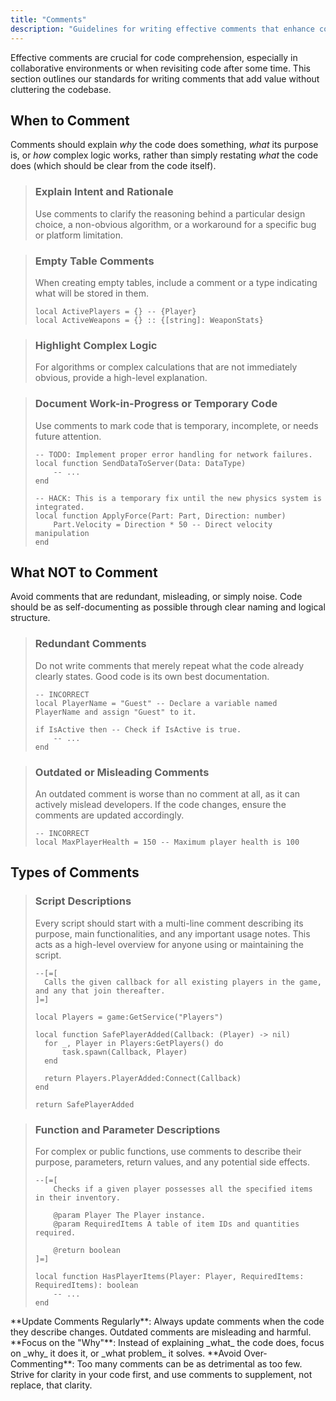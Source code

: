 ```yaml
---
title: "Comments"
description: "Guidelines for writing effective comments that enhance code understanding without being redundant or misleading."
---
```


Effective comments are crucial for code comprehension, especially in collaborative environments or when revisiting code after some time. This section outlines our standards for writing comments that add value without cluttering the codebase.

## When to Comment

Comments should explain _why_ the code does something, _what_ its purpose is, or _how_ complex logic works, rather than simply restating _what_ the code does (which should be clear from the code itself).

> ### **Explain Intent and Rationale**
>
> Use comments to clarify the reasoning behind a particular design choice, a non-obvious algorithm, or a workaround for a specific bug or platform limitation.

> ### **Empty Table Comments**
>
> When creating empty tables, include a comment or a type indicating what will be stored in them.
>
> ```luau
> local ActivePlayers = {} -- {Player}
> local ActiveWeapons = {} :: {[string]: WeaponStats}
> ```

> ### **Highlight Complex Logic**
>
> For algorithms or complex calculations that are not immediately obvious, provide a high-level explanation.

> ### **Document Work-in-Progress or Temporary Code**
>
> Use comments to mark code that is temporary, incomplete, or needs future attention.
>
> ```luau
> -- TODO: Implement proper error handling for network failures.
> local function SendDataToServer(Data: DataType)
>     -- ...
> end
> 
> -- HACK: This is a temporary fix until the new physics system is integrated.
> local function ApplyForce(Part: Part, Direction: number)
>     Part.Velocity = Direction * 50 -- Direct velocity manipulation
> end
> ```

## What NOT to Comment

Avoid comments that are redundant, misleading, or simply noise. Code should be as self-documenting as possible through clear naming and logical structure.

> ### **Redundant Comments**
>
> Do not write comments that merely repeat what the code already clearly states. Good code is its own best documentation.
>
> ```luau
> -- INCORRECT
> local PlayerName = "Guest" -- Declare a variable named PlayerName and assign "Guest" to it.
> 
> if IsActive then -- Check if IsActive is true.
>     -- ...
> end
> ```

> ### **Outdated or Misleading Comments**
>
> An outdated comment is worse than no comment at all, as it can actively mislead developers. If the code changes, ensure the comments are updated accordingly.
>
> ```luau
> -- INCORRECT
> local MaxPlayerHealth = 150 -- Maximum player health is 100
> ```

## Types of Comments

> ### **Script Descriptions**
>
> Every script should start with a multi-line comment describing its purpose, main functionalities, and any important usage notes. This acts as a high-level overview for anyone using or maintaining the script.
>
> ```luau
> --[=[
> 	Calls the given callback for all existing players in the game, and any that join thereafter.
> ]=]
> 
> local Players = game:GetService("Players")
> 
> local function SafePlayerAdded(Callback: (Player) -> nil)
> 	for _, Player in Players:GetPlayers() do
> 		task.spawn(Callback, Player)
> 	end
> 
> 	return Players.PlayerAdded:Connect(Callback)
> end
> 
> return SafePlayerAdded
> ```

> ### **Function and Parameter Descriptions**
>
> For complex or public functions, use comments to describe their purpose, parameters, return values, and any potential side effects.
>
> ```luau
> --[=[
>     Checks if a given player possesses all the specified items in their inventory.
> 
>     @param Player The Player instance.
>     @param RequiredItems A table of item IDs and quantities required.
> 
>     @return boolean
> ]=]
> 
> local function HasPlayerItems(Player: Player, RequiredItems: RequiredItems): boolean
>     -- ...
> end
> ```

<Note>
  **Update Comments Regularly**: Always update comments when the code they describe changes. Outdated comments are misleading and harmful.
</Note>

<Tip>
  **Focus on the "Why"**: Instead of explaining _what_ the code does, focus on _why_ it does it, or _what problem_ it solves.
</Tip>

<Warning>
  **Avoid Over-Commenting**: Too many comments can be as detrimental as too few. Strive for clarity in your code first, and use comments to supplement, not replace, that clarity.
</Warning>